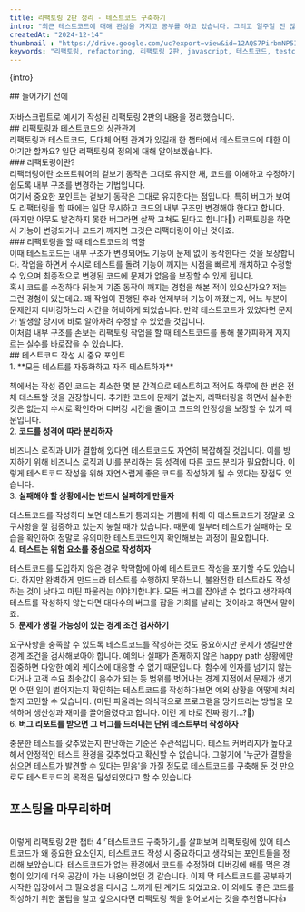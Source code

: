 ```yaml
---
title: 리팩토링 2판 정리 - 테스트코드 구축하기
intro: "최근 테스트코드에 대해 관심을 가지고 공부를 하고 있습니다. 그리고 일주일 전 많은 개발자분들이 추천하는 책인 파틴 파울러의 리팩토링을 읽어보았는데요. 리팩토링에 앞서 테스트코드의 중요성을 강조하고 있다는 점에 상당히 놀랐습니다. ⌜테스트코드 구축하기⌟라는 챕터를 따로 할애할 정도로 말이죠. 오늘은 리팩토링 2판 챕터 4 ⌜테스트코드 구축하기⌟를 보며 리팩토링에서 왜 테스트코드가 중요한지, 어떻게 테스트코드를 구축해야 할 지 정리해 보겠습니다."
createdAt: "2024-12-14"
thumbnail : "https://drive.google.com/uc?export=view&id=12AQS7PirbmNP5IxCmK94TiFpdZEpqrIe"
keywords: "리팩토링, refactoring, 리팩토링 2판, javascript, 테스트코드, testcode, test, 마틴 파울러"
---
```

<p>{intro}</p>
<Spacing size="lg" />
## 들어가기 전에
<br/>
<PostImage src="https://image.aladin.co.kr/product/23618/61/cover500/k932638523_1.jpg" alt="리팩토링 2판 표지" width={500/1.5} height={615/1.5}/>
<br/>
자바스크립트로 예시가 작성된 리팩토링 2판의 내용을 정리했습니다.
<br/>
## 리팩토링과 테스트코드의 상관관계
<br/>
리팩토링과 테스트코드, 도대체 어떤 관계가 있길래 한 챕터에서 테스트코드에 대한 이야기만 할까요? 일단 리팩토링의 정의에 대해 알아보겠습니다.
<br/>
### 리팩토링이란?
<br/>
리팩터링이란 소프트웨어의 겉보기 동작은 그대로 유지한 채, 코드를 이해하고 수정하기 쉽도록 내부 구조를 변경하는 기법입니다.
<br/>
여기서 중요한 포인트는 겉보기 동작은 그대로 유지한다는 점입니다. 특히 버그가 보여도 리팩터링을 할 때에는 일단 무시하고 코드의 내부 구조만 변경해야 한다고 합니다. (하지만 아무도 발견하지 못한 버그라면 살짝 고쳐도 된다고 합니다🤭) 리팩토링을 하면서 기능이 변경되거나 코드가 깨지면 그것은 리팩터링이 아닌 것이죠.
<br/>
### 리팩토링을 할 때 테스트코드의 역할
<br/>
이때 테스트코드는 내부 구조가 변경되어도 기능이 문제 없이 동작한다는 것을 보장합니다. 작업을 하면서 수시로 테스트를 돌려 기능이 깨지는 시점을 빠르게 캐치하고 수정할 수 있으며 최종적으로 변경된 코드에 문제가 없음을 보장할 수 있게 됩니다.
<br/>
혹시 코드를 수정하다 뒤늦게 기존 동작이 깨지는 경험을 해본 적이 있으신가요? 저는 그런 경험이 있는데요. 꽤 작업이 진행된 후라 언제부터 기능이 깨졌는지, 어느 부분이 문제인지 디버깅하느라 시간을 허비하게 되었습니다. 만약 테스트코드가 있었다면 문제가 발생할 당시에 바로 알아차려 수정할 수 있었을 것입니다.
<br/>
이처럼 내부 구조를 손보는 리팩토링 작업을 할 때 테스트코드를 통해 불가피하게 저지르는 실수를 바로잡을 수 있습니다.
<br/>
## 테스트코드 작성 시 중요 포인트
<br/>
1. **모든 테스트를 자동화하고 자주 테스트하자**

책에서는 작성 중인 코드는 최소한 몇 분 간격으로 테스트하고 적어도 하루에 한 번은 전체 테스트할 것을 권장합니다. 추가한 코드에 문제가 없는지, 리팩터링을 하면서 실수한 것은 없는지 수시로 확인하며 디버깅 시간을 줄이고 코드의 안정성을 보장할 수 있기 때문입니다.
<br/>
2. **코드를 성격에 따라 분리하자**

비즈니스 로직과 UI가 결합해 있다면 테스트코드도 자연히 복잡해질 것입니다. 이를 방지하기 위해 비즈니스 로직과 UI를 분리하는 등 성격에 따른 코드 분리가 필요합니다. 이렇게 테스트코드 작성을 위해 자연스럽게 좋은 코드를 작성하게 될 수 있다는 장점도 있습니다.
<br/>
3. **실패해야 할 상황에서는 반드시 실패하게 만들자**

테스트코드를 작성하다 보면 테스트가 통과되는 기쁨에 취해 이 테스트코드가 정말로 요구사항을 잘 검증하고 있는지 놓칠 때가 있습니다. 때문에 일부러 테스트가 실패하는 모습을 확인하여 정말로 유의미한 테스트코드인지 확인해보는 과정이 필요합니다.
<br/>
4. **테스트는 위험 요소를 중심으로 작성하자**

테스트코드를 도입하지 않은 경우 막막함에 아예 테스트코드 작성을 포기할 수도 있습니다. 하지만 완벽하게 만드느라 테스트를 수행하지 못하느니, 불완전한 테스트라도 작성하는 것이 낫다고 마틴 파울러는 이야기합니다. 모든 버그를 잡아낼 수 없다고 생각하여 테스트를 작성하지 않는다면 대다수의 버그를 잡을 기회를 날리는 것이라고 하면서 말이죠.
<br/>
5. **문제가 생길 가능성이 있는 경계 조건 검사하기**

요구사항을 충족할 수 있도록 테스트코드를 작성하는 것도 중요하지만 문제가 생길만한 경계 조건을 검사해보아야 합니다. 예외나 실패가 존재하지 않은 happy path 상황에만 집중하면 다양한 예외 케이스에 대응할 수 없기 때문입니다. 함수에 인자를 넘기지 않는다거나 고객 수요 최솟값이 음수가 되는 등 범위를 벗어나는 경계 지점에서 문제가 생기면 어떤 일이 벌어지는지 확인하는 테스트코드를 작성하다보면 예외 상황을 어떻게 처리할지 고민할 수 있습니다. (마틴 파울러는 의식적으로 프로그램을 망가뜨리는 방법을 모색하며 생산성과 재미를 끌어올렸다고 합니다. 이런 게 바로 진짜 광기...?👻)
<br/>
6. **버그 리포트를 받으면 그 버그를 드러내는 단위 테스트부터 작성하자**

충분한 테스트를 갖추었는지 판단하는 기준은 주관적입니다. 테스트 커버리지가 높다고 해서 안정적인 테스트 환경을 갖추었다고 확신할 수 없습니다. 그렇기에 '누군가 결함을 심으면 테스트가 발견할 수 있다는 믿음'을 가질 정도로 테스트코드를 구축해 둔 것 만으로도 테스트코드의 목적은 달성되었다고 할 수 있습니다.
<br/>
## 포스팅을 마무리하며
<br/>
이렇게 리팩토링 2판 챕터 4 ⌜테스트코드 구축하기⌟를 살펴보며 리팩토링에 있어 테스트코드가 왜 중요한 요소인지, 테스트코드 작성 시 중요하다고 생각되는 포인트들을 정리해 보았습니다. 테스트코드가 없는 환경에서 코드를 수정하며 디버깅에 애를 먹은 경험이 있기에 더욱 공감이 가는 내용이었던 것 같습니다. 이제 막 테스트코드를 공부하기 시작한 입장에서 그 필요성을 다시금 느끼게 된 계기도 되었고요. 이 외에도 좋은 코드를 작성하기 위한 꿀팁을 알고 싶으시다면 리팩토링 책을 읽어보시는 것을 추천합니다👍  


